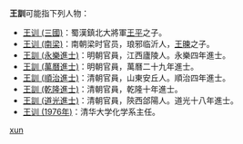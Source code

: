 '''王訓'''可能指下列人物：
*[[王训_(三國)|王训 (三國)]]：蜀漢鎮北大將軍[[王平_(三國)|王平]]之子。
*[[王训_(南梁)|王训 (南梁)]]：南朝梁时官员，琅邪临沂人，[[王暕|王暕]]之子。
*[[王訓_(永樂進士)|王訓 (永樂進士)]]：明朝官員，江西廬陵人。永樂四年進士。
*[[王訓_(萬曆進士)|王訓 (萬曆進士)]]：明朝官員，萬曆二十九年進士。
*[[王訓_(順治進士)|王訓 (順治進士)]]：清朝官員，山東安丘人。順治四年進士。
*[[王訓_(乾隆進士)|王訓 (乾隆進士)]]：清朝官員，乾隆十年進士。
*[[王訓_(道光進士)|王訓 (道光進士)]]：清朝官員，陝西郃陽人。道光十八年進士。
*[[王训_(1976年)|王训 (1976年)]]：清华大学化学系主任。

{{disamb}}

[[分類:二字王姓人名消歧義|xun]]